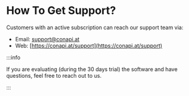 # How To Get Support?

Customers with an active subscription can reach our support team via: 
 - Email: [support@conapi.at](mailto:support@conapi.at)
 - Web: [https://conapi.at/support](https://conapi.at/support)

:::info

If you are evaluating (during the 30 days trial) the software and have questions, feel free to reach out to us.

:::